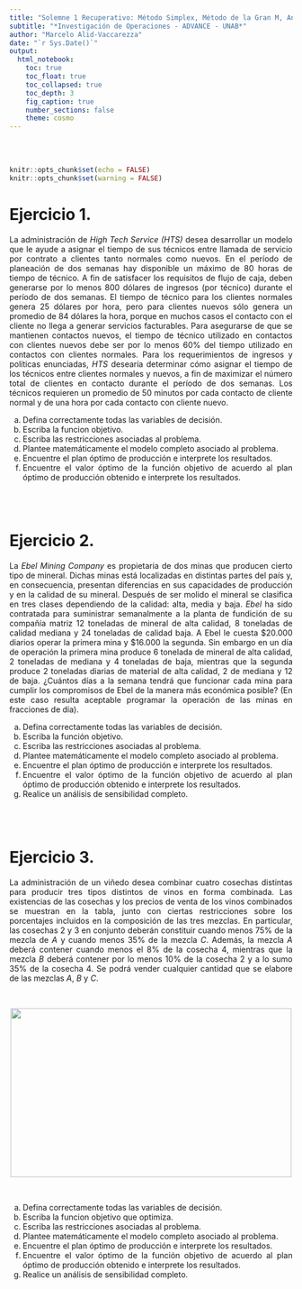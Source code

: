 ```yaml
---
title: "Solemne 1 Recuperativo: Método Simplex, Método de la Gran M, Análisis de Sensibilidad usando lpSolve()"
subtitle: "*Investigación de Operaciones - ADVANCE - UNAB*"
author: "Marcelo Alid-Vaccarezza"
date: "`r Sys.Date()`"
output:
  html_notebook:
    toc: true
    toc_float: true
    toc_collapsed: true
    toc_depth: 3
    fig_caption: true
    number_sections: false
    theme: cosmo
---
```


<div style="text-align: justify">
<br>
<br>


```r
knitr::opts_chunk$set(echo = FALSE)
knitr::opts_chunk$set(warning = FALSE)
```


# **Ejercicio 1.** 
La administración de _High Tech Service (HTS)_ desea desarrollar un modelo que le ayude a asignar el tiempo de sus técnicos entre llamada de servicio por contrato a clientes tanto normales como nuevos. En el período de planeación de dos semanas hay disponible un máximo de $80$ horas de tiempo de técnico. A fin de satisfacer los requisitos de flujo de caja, deben generarse por lo menos $800$ dólares de ingresos (por técnico) durante el período de dos semanas. El tiempo de técnico para los clientes normales genera $25$ dólares por hora, pero para clientes nuevos sólo genera un promedio de $84$ dólares la hora, porque en muchos casos el contacto con el cliente no llega a generar servicios facturables. Para asegurarse de que se mantienen contactos nuevos, el tiempo de técnico utilizado en contactos con clientes nuevos debe ser por lo menos $60\%$ del tiempo utilizado en contactos con clientes normales. Para los requerimientos de ingresos y políticas enunciadas, _HTS_ desearía determinar cómo asignar el tiempo de los técnicos entre clientes normales y nuevos, a fin de maximizar el número total de clientes en contacto durante el período de dos semanas. Los técnicos requieren un promedio de $50$ minutos por cada contacto de cliente normal y de una hora por cada contacto con cliente nuevo.

(a) Defina correctamente todas las variables de decisión.
(b) Escriba la funcion objetivo.  
(c) Escriba las restricciones asociadas al problema.  
(d) Plantee matemáticamente el modelo completo asociado al problema.  
(e) Encuentre el plan óptimo de producción e interprete los resultados.  
(f) Encuentre el valor óptimo de la función objetivo de acuerdo al plan óptimo de producción obtenido e interprete los resultados.


<br>
<br>

# **Ejercicio 2.** 
La _Ebel Mining Company_ es propietaria de dos minas que producen cierto tipo de mineral. Dichas minas está localizadas en distintas partes del país y, en consecuencia, presentan diferencias en sus capacidades de producción y en la calidad de su mineral. Después de ser molido el mineral se clasifica en tres clases dependiendo de la calidad: alta, media y baja. _Ebel_ ha sido contratada para suministrar semanalmente a la planta de fundición de su compañía matriz $12$ toneladas de mineral de alta calidad, $8$ toneladas de calidad mediana y $24$ toneladas de calidad baja. A Ebel le cuesta $\$ 20.000$ diarios operar la primera mina y $\$ 16.000$ la segunda. Sin embargo en un día de operación la primera mina produce $6$ tonelada de mineral de alta calidad, $2$ toneladas de mediana y $4$ toneladas de baja, mientras que la segunda produce $2$ toneladas diarias de material de alta calidad, $2$ de mediana y $12$ de baja. ¿Cuántos días a la semana tendrá que funcionar cada mina para cumplir los compromisos de Ebel de la manera más económica posible? (En este caso resulta aceptable programar la operación de las minas en fracciones de día).

(a) Defina correctamente todas las variables de decisión.  
(b) Escriba la función objetivo.  
(c) Escriba las restricciones asociadas al problema.  
(d) Plantee matemáticamente el modelo completo asociado al problema.  
(e) Encuentre el plan óptimo de producción e interprete los resultados.  
(f) Encuentre el valor óptimo de la función objetivo de acuerdo al plan óptimo de producción obtenido e interprete los resultados.  
(g) Realice un análisis de sensibilidad completo.  


<br>
<br>

# **Ejercicio 3.** 
La administración de un viñedo desea combinar cuatro cosechas distintas para producir tres tipos distintos de vinos en forma combinada. Las existencias de las cosechas y los precios de venta de los vinos combinados se muestran en la tabla, junto con ciertas restricciones sobre los porcentajes incluidos en la composición de las tres mezclas. En particular, las cosechas $2$ y $3$ en conjunto deberán constituir cuando menos $75\%$ de la mezcla de $A$ y cuando menos $35\%$ de la mezcla $C$. Además, la mezcla $A$ deberá contener cuando menos el $8\%$ de la cosecha $4$, mientras que la mezcla $B$ deberá contener por lo menos $10\%$ de la cosecha $2$ y a lo sumo $35\%$ de la cosecha $4$. Se podrá vender cualquier cantidad que se elabore de las mezclas $A$, $B$ y $C$.

<br>
<center>

![](Figura_1_Problema_3_Solemne_1_Recuperativo.png ""){height="300px" width="500px"}

</center>
<br>

(a) Defina correctamente todas las variables de decisión.  
(b) Escriba la funcion objetivo que optimiza.  
(c) Escriba las restricciones asociadas al problema.  
(d) Plantee matemáticamente el modelo completo asociado al problema.  
(e) Encuentre el plan óptimo de producción e interprete los resultados.  
(f) Encuentre el valor óptimo de la función objetivo de acuerdo al plan óptimo de producción obtenido e interprete los resultados.  
(g) Realice un análisis de sensibilidad completo.  





